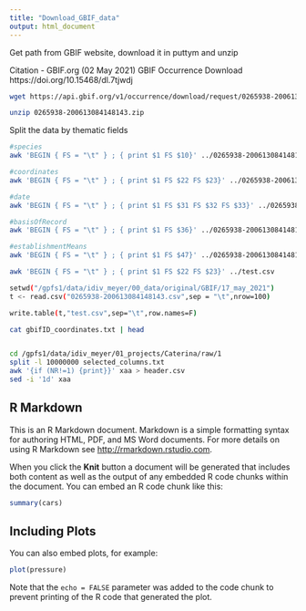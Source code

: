 ```yaml
---
title: "Download_GBIF_data"
output: html_document
---
```


Get path from GBIF website, download it in puttym and unzip


Citation - GBIF.org (02 May 2021) GBIF Occurrence Download https://doi.org/10.15468/dl.7tjwdj 
```bash

wget https://api.gbif.org/v1/occurrence/download/request/0265938-200613084148143.zip

unzip 0265938-200613084148143.zip

```


Split the data by thematic fields
```bash
#species 
awk 'BEGIN { FS = "\t" } ; { print $1 FS $10}' ../0265938-200613084148143.csv > gbifID_species.txt

#coordinates
awk 'BEGIN { FS = "\t" } ; { print $1 FS $22 FS $23}' ../0265938-200613084148143.csv > gbifID_coordinates.txt

#date
awk 'BEGIN { FS = "\t" } ; { print $1 FS $31 FS $32 FS $33}' ../0265938-200613084148143.csv > gbifID_date.txt

#basisOfRecord
awk 'BEGIN { FS = "\t" } ; { print $1 FS $36}' ../0265938-200613084148143.csv > gbifID_basisOfRecord.txt

#establishmentMeans
awk 'BEGIN { FS = "\t" } ; { print $1 FS $47}' ../0265938-200613084148143.csv > gbifID_establishmentMeans.txt

awk 'BEGIN { FS = "\t" } ; { print $1 FS $22 FS $23}' ../test.csv

setwd("/gpfs1/data/idiv_meyer/00_data/original/GBIF/17_may_2021")
t <- read.csv("0265938-200613084148143.csv",sep = "\t",nrow=100)

write.table(t,"test.csv",sep="\t",row.names=F)

cat gbifID_coordinates.txt | head


cd /gpfs1/data/idiv_meyer/01_projects/Caterina/raw/1
split -l 10000000 selected_columns.txt 
awk '{if (NR!=1) {print}}' xaa > header.csv
sed -i '1d' xaa
```

## R Markdown

This is an R Markdown document. Markdown is a simple formatting syntax for authoring HTML, PDF, and MS Word documents. For more details on using R Markdown see <http://rmarkdown.rstudio.com>.

When you click the **Knit** button a document will be generated that includes both content as well as the output of any embedded R code chunks within the document. You can embed an R code chunk like this:

```r
summary(cars)
```

## Including Plots

You can also embed plots, for example:

```r
plot(pressure)
```

Note that the `echo = FALSE` parameter was added to the code chunk to prevent printing of the R code that generated the plot.
